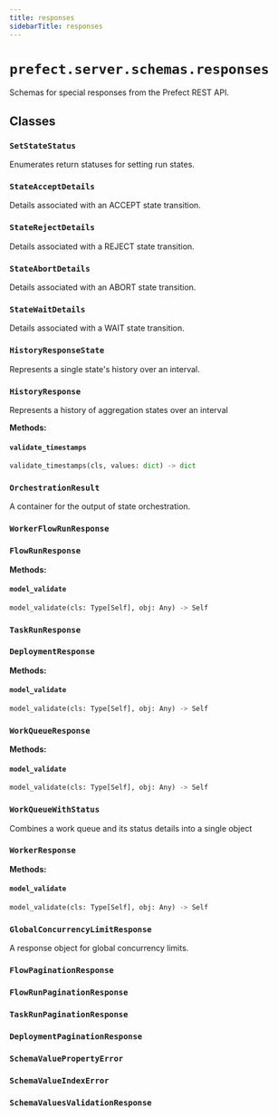 ```yaml
---
title: responses
sidebarTitle: responses
---
```


# `prefect.server.schemas.responses`



Schemas for special responses from the Prefect REST API.


## Classes

### `SetStateStatus` <sup><a href="https://github.com/prefecthq/prefect/blob/main/src/prefect/server/schemas/responses.py#L26" target="_blank"><Icon icon="github" style="width: 14px; height: 14px;" /></a></sup>


Enumerates return statuses for setting run states.


### `StateAcceptDetails` <sup><a href="https://github.com/prefecthq/prefect/blob/main/src/prefect/server/schemas/responses.py#L35" target="_blank"><Icon icon="github" style="width: 14px; height: 14px;" /></a></sup>


Details associated with an ACCEPT state transition.


### `StateRejectDetails` <sup><a href="https://github.com/prefecthq/prefect/blob/main/src/prefect/server/schemas/responses.py#L47" target="_blank"><Icon icon="github" style="width: 14px; height: 14px;" /></a></sup>


Details associated with a REJECT state transition.


### `StateAbortDetails` <sup><a href="https://github.com/prefecthq/prefect/blob/main/src/prefect/server/schemas/responses.py#L62" target="_blank"><Icon icon="github" style="width: 14px; height: 14px;" /></a></sup>


Details associated with an ABORT state transition.


### `StateWaitDetails` <sup><a href="https://github.com/prefecthq/prefect/blob/main/src/prefect/server/schemas/responses.py#L77" target="_blank"><Icon icon="github" style="width: 14px; height: 14px;" /></a></sup>


Details associated with a WAIT state transition.


### `HistoryResponseState` <sup><a href="https://github.com/prefecthq/prefect/blob/main/src/prefect/server/schemas/responses.py#L99" target="_blank"><Icon icon="github" style="width: 14px; height: 14px;" /></a></sup>


Represents a single state's history over an interval.


### `HistoryResponse` <sup><a href="https://github.com/prefecthq/prefect/blob/main/src/prefect/server/schemas/responses.py#L123" target="_blank"><Icon icon="github" style="width: 14px; height: 14px;" /></a></sup>


Represents a history of aggregation states over an interval


**Methods:**

#### `validate_timestamps` <sup><a href="https://github.com/prefecthq/prefect/blob/main/src/prefect/server/schemas/responses.py#L138" target="_blank"><Icon icon="github" style="width: 14px; height: 14px;" /></a></sup>

```python
validate_timestamps(cls, values: dict) -> dict
```

### `OrchestrationResult` <sup><a href="https://github.com/prefecthq/prefect/blob/main/src/prefect/server/schemas/responses.py#L157" target="_blank"><Icon icon="github" style="width: 14px; height: 14px;" /></a></sup>


A container for the output of state orchestration.


### `WorkerFlowRunResponse` <sup><a href="https://github.com/prefecthq/prefect/blob/main/src/prefect/server/schemas/responses.py#L167" target="_blank"><Icon icon="github" style="width: 14px; height: 14px;" /></a></sup>

### `FlowRunResponse` <sup><a href="https://github.com/prefecthq/prefect/blob/main/src/prefect/server/schemas/responses.py#L175" target="_blank"><Icon icon="github" style="width: 14px; height: 14px;" /></a></sup>

**Methods:**

#### `model_validate` <sup><a href="https://github.com/prefecthq/prefect/blob/main/src/prefect/server/schemas/responses.py#L312" target="_blank"><Icon icon="github" style="width: 14px; height: 14px;" /></a></sup>

```python
model_validate(cls: Type[Self], obj: Any) -> Self
```

### `TaskRunResponse` <sup><a href="https://github.com/prefecthq/prefect/blob/main/src/prefect/server/schemas/responses.py#L347" target="_blank"><Icon icon="github" style="width: 14px; height: 14px;" /></a></sup>

### `DeploymentResponse` <sup><a href="https://github.com/prefecthq/prefect/blob/main/src/prefect/server/schemas/responses.py#L402" target="_blank"><Icon icon="github" style="width: 14px; height: 14px;" /></a></sup>

**Methods:**

#### `model_validate` <sup><a href="https://github.com/prefecthq/prefect/blob/main/src/prefect/server/schemas/responses.py#L509" target="_blank"><Icon icon="github" style="width: 14px; height: 14px;" /></a></sup>

```python
model_validate(cls: Type[Self], obj: Any) -> Self
```

### `WorkQueueResponse` <sup><a href="https://github.com/prefecthq/prefect/blob/main/src/prefect/server/schemas/responses.py#L530" target="_blank"><Icon icon="github" style="width: 14px; height: 14px;" /></a></sup>

**Methods:**

#### `model_validate` <sup><a href="https://github.com/prefecthq/prefect/blob/main/src/prefect/server/schemas/responses.py#L540" target="_blank"><Icon icon="github" style="width: 14px; height: 14px;" /></a></sup>

```python
model_validate(cls: Type[Self], obj: Any) -> Self
```

### `WorkQueueWithStatus` <sup><a href="https://github.com/prefecthq/prefect/blob/main/src/prefect/server/schemas/responses.py#L559" target="_blank"><Icon icon="github" style="width: 14px; height: 14px;" /></a></sup>


Combines a work queue and its status details into a single object


### `WorkerResponse` <sup><a href="https://github.com/prefecthq/prefect/blob/main/src/prefect/server/schemas/responses.py#L567" target="_blank"><Icon icon="github" style="width: 14px; height: 14px;" /></a></sup>

**Methods:**

#### `model_validate` <sup><a href="https://github.com/prefecthq/prefect/blob/main/src/prefect/server/schemas/responses.py#L574" target="_blank"><Icon icon="github" style="width: 14px; height: 14px;" /></a></sup>

```python
model_validate(cls: Type[Self], obj: Any) -> Self
```

### `GlobalConcurrencyLimitResponse` <sup><a href="https://github.com/prefecthq/prefect/blob/main/src/prefect/server/schemas/responses.py#L604" target="_blank"><Icon icon="github" style="width: 14px; height: 14px;" /></a></sup>


A response object for global concurrency limits.


### `FlowPaginationResponse` <sup><a href="https://github.com/prefecthq/prefect/blob/main/src/prefect/server/schemas/responses.py#L623" target="_blank"><Icon icon="github" style="width: 14px; height: 14px;" /></a></sup>

### `FlowRunPaginationResponse` <sup><a href="https://github.com/prefecthq/prefect/blob/main/src/prefect/server/schemas/responses.py#L631" target="_blank"><Icon icon="github" style="width: 14px; height: 14px;" /></a></sup>

### `TaskRunPaginationResponse` <sup><a href="https://github.com/prefecthq/prefect/blob/main/src/prefect/server/schemas/responses.py#L639" target="_blank"><Icon icon="github" style="width: 14px; height: 14px;" /></a></sup>

### `DeploymentPaginationResponse` <sup><a href="https://github.com/prefecthq/prefect/blob/main/src/prefect/server/schemas/responses.py#L647" target="_blank"><Icon icon="github" style="width: 14px; height: 14px;" /></a></sup>

### `SchemaValuePropertyError` <sup><a href="https://github.com/prefecthq/prefect/blob/main/src/prefect/server/schemas/responses.py#L655" target="_blank"><Icon icon="github" style="width: 14px; height: 14px;" /></a></sup>

### `SchemaValueIndexError` <sup><a href="https://github.com/prefecthq/prefect/blob/main/src/prefect/server/schemas/responses.py#L660" target="_blank"><Icon icon="github" style="width: 14px; height: 14px;" /></a></sup>

### `SchemaValuesValidationResponse` <sup><a href="https://github.com/prefecthq/prefect/blob/main/src/prefect/server/schemas/responses.py#L668" target="_blank"><Icon icon="github" style="width: 14px; height: 14px;" /></a></sup>
